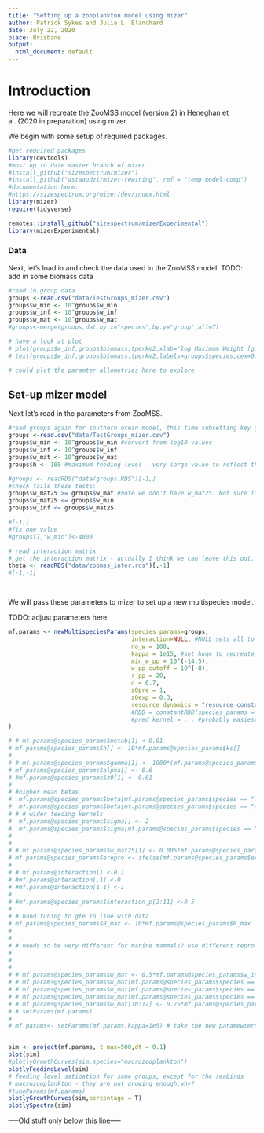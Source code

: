 ```yaml
---
title: "Setting up a zooplankton model using mizer"
author: Patrick Sykes and Julia L. Blanchard
date: July 22, 2020
place: Brisbane
output:
  html_document: default
---
```



# Introduction

Here we will recreate the ZooMSS model (version 2) in Heneghan et al. (2020 in preparation) using mizer.

We begin with some setup of required packages.

```r
#get required packages
library(devtools)
#most up to date master branch of mizer
#install_github("sizespectrum/mizer")
#install_github("astaaudzi/mizer-rewiring", ref = "temp-model-comp")
#documentation here:
#https://sizespectrum.org/mizer/dev/index.html
library(mizer)
require(tidyverse)

remotes::install_github("sizespectrum/mizerExperimental")
library(mizerExperimental)

```

### Data
Next, let's load in and check the data used in the ZooMSS model. TODO: add in some biomass data

```r

#read in group data
groups <-read.csv("data/TestGroups_mizer.csv")
groups$w_min <- 10^groups$w_min
groups$w_inf <- 10^groups$w_inf
groups$w_mat <- 10^groups$w_mat
#groups<-merge(groups,dat,by.x="species",by.y="group",all=T)

# have a look at plot
# plot(groups$w_inf,groups$biomass.tperkm2,xlab="log Maximum Weight [g]", ylab=" log Total Biomass", log="xy",col="blue",pch=16)
# text(groups$w_inf,groups$biomass.tperkm2,labels=groups$species,cex=0.5)

# could plot the paramter allometries here to explore
```


## Set-up mizer model

Next let's read in the parameters from ZooMSS.

```r
#read groups again for southern ocean model, this time subsetting key groups
groups <-read.csv("data/TestGroups_mizer.csv")
groups$w_min <- 10^groups$w_min #convert from log10 values
groups$w_inf <- 10^groups$w_inf
groups$w_mat <- 10^groups$w_mat
groups$h <- 100 #maximum feeding level - very large value to reflect the unlimited feeding implicitly allowed in ZooMSS

#groups <- readRDS("data/groups.RDS")[-1,]
#check fails these tests:
groups$w_mat25 >= groups$w_mat #note we don't have w_mat25. Not sure if it's necessary/desirable. Probably not.
groups$w_mat25 <= groups$w_min
groups$w_inf <= groups$w_mat25

#[-1,]
#fix one value 
#groups[7,"w_min"]<-4000

# read interaction matrix
# get the interaction matrix - actually I think we can leave this out. Default is all 1s, which is the same as in ZooMSS. Included for completeness; it may be useful in future to keep this in.
theta <- readRDS("data/zoomss_inter.rds")[,-1]
#[-1,-1]

 
```

We will pass these parameters to mizer to set up a new multispecies model.

TODO: adjust parameters here.

```r

mf.params <- newMultispeciesParams(species_params=groups,
                                   interaction=NULL, #NULL sets all to 1
                                   no_w = 100,
                                   kappa = 1e15, #set huge to recreate unbounded feeding in ZooMSS
                                   min_w_pp = 10^(-14.5),
                                   w_pp_cutoff = 10^(-8),
                                   r_pp = 20,
                                   n = 0.7,
                                   z0pre = 1,
                                   z0exp = 0.3,
                                   resource_dynamics = "resource_constant",
                                   #RDD = constantRDD(species_params = groups) #first go at this
                                   #pred_kernel = ... #probably easiest to just import this
)

# # mf.params@species_params$metab[1] <-0.01
# mf.params@species_params$h[] <- 10*mf.params@species_params$ks[] 
# 
# # mf.params@species_params$gamma[1] <- 1000*(mf.params@species_params$gamma[1])
# mf.params@species_params$alpha[] <- 0.6
# #mf.params@species_params$z0[1] <- 0.01
# 
# #higher mean betas
#  mf.params@species_params$beta[mf.params@species_params$species == "large.divers"] <-6000
#  mf.params@species_params$beta[mf.params@species_params$species == "apex.predators"] <-1000
# # # wider feeding kernels
#  mf.params@species_params$sigma[] <- 2
#  mf.params@species_params$sigma[mf.params@species_params$species == "baleen.whales"] <- 4
# 
# 
# # mf.params@species_params$w_mat25[1] <- 0.005*mf.params@species_params$w_inf[1]
# mf.params@species_params$erepro <- ifelse(mf.params@species_params$erepro==1,0.001,mf.params@species_params$erepro)
# 
# # mf.params@interaction[] <-0.1
# #mf.params@interaction[,1] <-0
# #mf.params@interaction[1,1] <-1
# 
# #mf.params@species_params$interaction_p[2:11] <-0.5
# 
# # hand tuning to gte in line with data
# mf.params@species_params$R_max <- 10*mf.params@species_params$R_max
# 
# 
# # needs to be very different for marine mammals? use different repro assumptions (fixed offspring density per year)?
# 
# 
# 
# # mf.params@species_params$w_mat <- 0.5*mf.params@species_params$w_inf
# # mf.params@species_params$w_mat[mf.params@species_params$species == "flying.birds"] <- 0.75*mf.params@species_params$w_inf[mf.params@species_params$species == "flying.birds"]
# # mf.params@species_params$w_mat[mf.params@species_params$species == "small.divers"] <- 0.75*mf.params@species_params$w_inf[mf.params@species_params$species == "small.divers"]
# # mf.params@species_params$w_mat[mf.params@species_params$species == "medium.divers"] <- 0.75*mf.params@species_params$w_inf[mf.params@species_params$species == "medium.divers"]
# # mf.params@species_params$w_mat[10:12] <- 0.75*mf.params@species_params$w_inf[10:12]
# # setParams(mf.params)
# 
# mf.params<- setParams(mf.params,kappa=1e5) # take the new paramewters and change kappa


sim <- project(mf.params, t_max=500,dt = 0.1)
plot(sim)
#plotlyGrowthCurves(sim,species="macrozooplankton")
plotlyFeedingLevel(sim)
# feeding level satioation for some groups, except for the seabirds
# macrozooplankton - they are not growing enough,why?
#tuneParams(mf.params)
plotlyGrowthCurves(sim,percentage = T)
plotlySpectra(sim)
```


-----Old stuff only below this line-----


<!-- If we combine the biomassess from the model and add the data to  plot we can look at how close/far we are. -->

<!-- ```{r} -->
<!-- # get biomass and covert to tonnes per area -->
<!-- plotBioData <- function (sim,dat){ -->
<!-- simbio<-getBiomass(sim) -->
<!-- simbio<-data.frame(species=mf.params@species_params$species,w_inf=mf.params@species_params$w_inf,simbio=simbio[100,]/1e6) -->

<!-- simbio<-as.data.frame(merge(simbio,dat,by.x="species",by.y="group",all=T)) -->

<!-- #have a look at plot with both modelled total biomass and observed for top predators -->
<!-- plot(simbio$w_inf,simbio$simbio,xlab="log Maximum Weight [g]", ylab=" log Total Biomass", log="xy",col="grey", -->
<!-- pch=16,ylim=c(min(simbio$simbio,simbio$biomass.tperkm2,na.rm=T),max(simbio$simbio,simbio$biomass.tperkm2,na.rm=T))) -->
<!-- points(simbio$w_inf,simbio$biomass.tperkm2,col="blue",pch=1) -->
<!-- text(simbio$w_inf,simbio$simbio,labels=simbio$species,cex=0.5) -->
<!-- return(simbio) -->
<!-- } -->

<!-- plotBioData(sim,dat) -->


<!-- #  -->
<!-- #  -->
<!-- # ## have a look at paramters - metabolism -->
<!-- # plot(mf.params@species_params$w_inf,mf.params@species_params$ks,log="x") -->
<!-- # text(mf.params@species_params$w_inf,mf.params@species_params$ks,labels=params@species_params$species,cex=0.5) -->
<!-- #  -->
<!-- # ## have a look at paramters - h -->
<!-- # plot(mf.params@species_params$w_inf,mf.params@species_params$h,log="x") -->
<!-- # text(mf.params@species_params$w_inf,mf.params@species_params$h,labels=params@species_params$species,cex=0.5) -->
<!-- # #  -->

<!--  # plot(mf.params@species_params$w_inf,mf.params@species_params$ks/mf.params@species_params$h,log="x") -->
<!--  # text(mf.params@species_params$w_inf,mf.params@species_params$ks/mf.params@species_params$h,labels=params@species_params$species,cex=0.5) -->
<!-- #  -->

<!-- # # ## have a look at paramters - gamma -->
<!-- #  plot(mf.params@species_params$w_inf,mf.params@species_params$gamma,log="xy") -->
<!-- #  text(mf.params@species_params$w_inf,mf.params@species_params$gamma,labels=params@species_params$species,cex=0.5) -->
<!-- # #  -->
<!-- # #  -->
<!-- # # ## have a look at paramters - wmat/winf -->
<!-- #  plot(mf.params@species_params$w_inf,mf.params@species_params$w_mat/mf.params@species_params$w_inf,log="xy",xlab=c("Weight"),y=c("Wmat/Winf")) -->
<!-- #  text(mf.params@species_params$w_inf,mf.params@species_params$w_mat/mf.params@species_params$w_inf,labels=params@species_params$species,cex=0.5) -->

<!-- # changes need to maturation sizes - zoop groups -> wmat 50% of winf -->
<!-- ``` -->
<!-- # Model Assumptions -->
<!-- ### Feeding kernels -->
<!-- Let's change some of the parameters which make some of these groups less fishy! The feeding kernel in teh above model is set up for fish. Here we use the model of Heneghan to describe a more planktivours feeding kernel form zooplankton and baleen whales. -->
<!-- ```{r} -->

<!-- ####### feeding kernels - use box kernels for planktovores instead? -->
<!-- params<-mf.params -->

<!-- #new predation kernel varies with pred size and species but is the same for all prey species, need to fill this in with values, according to Ryans' code -->
<!-- pred_kern <- array(0, dim=c(length(params@species_params$species),length(params@w),length(params@w_full)),dimnames=list(params@species_params$species,params@w,params@w_full)) -->

<!-- #### change the feeding kernel -->
<!-- pred_kern[]<- mf.params@species_params$beta -->

<!-- #mvals<-groups$m ### need to enter these manually as removed from file because of new m parameter in mizer setparams function -->
<!-- #shift over microzoop -->
<!-- #mvals[1]<--2 -->

<!-- mvals <-c( -->
<!-- NA, -->
<!-- 0.73, -->
<!-- NA, -->
<!-- NA, -->
<!-- NA, -->
<!-- NA, -->
<!-- NA, -->
<!-- NA, -->
<!-- NA, -->
<!-- NA, -->
<!-- 1.5) -->


<!-- ### Ryan's feeding kernel: -->
<!-- for (i in 1:length(mvals)) { -->

<!--   D.z <- 2*(3*params@w*1e12/(4*pi))^(1/3) # convert body mass g to ESD (um) -->
<!--   betas =  (exp(0.02*log(D.z)^2 - mvals[i] + 1.832))^3 -->

<!--   if (!is.na(mvals[i])) pred_kern[i,,]<- betas -->

<!-- } -->
<!--   pred_kern[]<-exp(-0.5*sweep(log(sweep(sweep(pred_kern,3,params@w_full,"*")^-1,2,params@w,"*")),1,params@species_params$sigma,"/")^2) -->
<!--   pred_kern[] <- sweep(pred_kern,c(2,3),combn(params@w_full,1,function(x,w)x<params@w,w=params@w),"*") # find out the untrues and then multiply -->

<!-- ##### box feeding kernel for baleen whales   -->




<!-- ####### psi function -->

<!-- #   # Change allocation to reproduction = check for endotherms/determinate growers (should be 1 at wmat not winf) -->
<!-- #  psi_r=20 -->
<!-- #  params@psi[] <- unlist(tapply(params@w,1:length(params@w),function(wx,Winf,Wmat,n){ -->
<!-- #    ((1 + (wx/(Wmat))^-psi_r)^-1) * (wx/Winf)^(1-n)},Winf=params@species_params$w_inf,Wmat=params@species_params$w_mat,n=params@n)) -->
<!-- # # # Set w < 1% of Wmat to 0 -->
<!-- #  params@psi[unlist(tapply(params@w,1:length(params@w),function(wx,Wmat)wx<(Wmat*0.01),Wmat=params@species_params$w_mat))] <- 0 -->
<!-- # # # Set all m > M to 1 # Check this is right... -->
<!-- #  params@psi[unlist(tapply(params@w,1:length(params@w),function(wx,Winf)(wx/Winf)>1,Winf=params@species_params$w_inf))] <- 1 -->
<!-- #   -->
<!-- # ########## erepro -->
<!-- #   -->
<!-- #  #and erepro - should this decline with Winf or shoudl it just be a very small number 0.005? -->
<!-- # #should this actually be closer to 1 for mammals? -->
<!-- # params@species_params$erepro <-0.05*params@species_params$w_inf^(-0.75) -->
<!-- # # need to think about how this sounds in writing -->
<!-- #  -->
<!-- # ######### juvenile mortality -->
<!-- #  -->
<!-- # ## add declining intraspecific juvenile mortality to background mortality  -->
<!-- # for (i in 1: length(params@species_params$species)) params@mu_b[i,] <- params@mu_b[i,]  + 0.1*params@w^-0.25 -->
<!-- #  -->


<!-- ``` -->

<!-- Let's take a look now. -->
<!-- ```{r} -->

<!-- params<- setParams(params, pred_kernel = pred_kern,kappa=1e6) -->

<!-- # run again, intialised from the final state above -->
<!-- new.mf<-project(params,t_max=100,initial_n=sim@n[500,,],initial_n_pp=sim@n_pp[500,]) -->

<!-- #plot(new.mf) -->

<!-- # run again for longer, from the final state above -->
<!-- #new.mf<-project(params,t_max=500,initial_n=new.mf@n[100,,],initial_n_pp=new.mf@n_pp[100,]) -->

<!-- plot(new.mf)   -->
<!-- plotlyFeedingLevel(new.mf)   -->
<!-- plotlyGrowthCurves(new.mf,percentage = T)  -->
<!-- plotlyBiomass(new.mf,percentage = T)  -->
<!-- plotBioData(new.mf,dat) -->

<!-- ``` -->

<!-- That helps baleen whales - and impact macrozoooplankton, but some of the predator groups are still not getting enough food. -->

<!-- ### Prey size selection -->

<!-- What range of values should the seabirds have - should we use a box kernel for those groups? I seem to remember there are distinct size ranges for the different seabirds. -->

<!-- ### Metabolic costs -->

<!-- Are these correct for the different groups? What about the maximum intake rate coefficients - h? Do these sclae in the way that is expected for endotherms? -->

<!-- ### Maturation and reproduction -->

<!-- We need to check the assumptions about maturation and reproduction for the non-fish groups. -->

<!-- The marine mammals and seabirds show stop growth once they reach maturation size. Need to make sure some functioanl groups are not mixtures of these type of taxa. Therefore matruation size and asymptotic size are very close. They should probably alos follow a sharp transition to maturation size, as they follow determinate growth. -->

<!-- Density dependence: Erepro, Rmax. -->

<!-- Should we change the reproduction function to not use the stock-recruitmnet assumption? There are other options now:https://sizespectrum.org/mizer/reference/index.html#section-density-dependent-reproduction -->


<!-- ### Starvation mortality -->

<!-- Should we include startvation morality ? This would free up competition for resources.... -->



<!-- ### Other sources of mortality -->

<!-- Currently assumong a fairly low backgournd "other" moratlity that is constant within fucntioan group but declines with aymptotic size (Brown et al. 2004). Sensescence mortality has been used in other work, but is tricky to parameterise. Though this might be needed for squid or other life histories that dies after reproduction. -->

<!-- ### Plankton dynamics -->

<!-- Currently we use the default plankton dynamics and parameter values. What should these be for the Southern Ocean? Do we have any information from regional shelf sea biogeochmical models? The previous information of satellite data seem limited.  -->

<!-- So, we decided to ask the question: What does the plankton need to be to feed the rest of the size spectrum (at equlibrium)? Does anyone have size spectrum slopes and intercepts for this system? (Angus Atkinson?) -->

<!-- However, we could also incude stochasticity...more work though example here: https://rpubs.com/gustav/plankton-anchovy -->

<!-- Samik Datta and I have also looked at seasonality - hopefully will build extension, but how important for this? -->

<!-- # Model Calibration  -->

<!-- WARNING: BELOW IS UNFINISHED AND DOES NOT CURRENTLY WORK. SHOULD WE START SIMPLER BASIC CALIBRATION ? I HAVE NOT WORKED OUT  MIKE'S METHOD YET. -->

<!-- Rather than continue to manually adjust and tune the parameters we will try to automatically calibrate the model with data and estimate our uncertain parameters. We are particularly uncertian about: kappa ( the satellite data used as  inputs does not appear to be enough to keep the zooplankton  grooups alive), Rmax( this will influence the biomass of each group) Here, we will use an inverse calibraion where we have population level biomass density data for 6 of the marine mammal and seabird groups (obtained from the inputs for an EcoPath model).  -->

<!-- ```{r} -->
<!-- # Step 0. Set up function to run model and output the predicted log biomasses -->

<!-- runmodel<-function(theta,parms=params,delta_t=0.1){# set up and run! -->
<!-- # change the paramters values that we want to estimate/calibrate -->
<!-- parms@species_params$R_max<- theta[1]*parms@species_params$w_inf^theta[2] -->
<!-- kappa <- theta[3] -->
<!-- backmort <- theta[4] -->
<!-- parms<-setParams(parms,kappa=kappa,z0pre = backmort) -->
<!-- #parms<- setPredKernel(parms, pred_kernel) -->
<!-- sim<- project(parms,dt=delta_t,t_max = 100) -->
<!-- # output the biomass denisty in terms of tonnes per km2 -->
<!-- # assume model is set up for an area of 1km2 -->
<!-- # this will output the biomass at last time step - do we need a time-average? -->
<!-- sim_logbiomass<-log(getBiomass(sim)[dim(sim@n)[1],]) - log(1e6) -->
<!-- return(sim_logbiomass) -->
<!-- # do we also want to pass the equilibrium n and n_pp from last iteration? -->
<!-- } -->
<!-- #test-run -->

<!-- theta <- c(1e2,-1.5,1e5,0.1) -->
<!-- runmodel(theta = theta,parms=mf.params) -->
<!-- ``` -->


<!-- ```{r} -->
<!-- # set up error function to compare predictions with observations (only need range of observations) -->
<!-- dat<-log(c(rep(NA,4),0.003451, 0.015580,NA,NA,0.258995,0.008246,0.021900,0.141530)) -->
<!-- names(dat) <-params@species_params$species -->

<!-- sse <- function(theta, params=params,dat=dat) { -->
<!-- pred <- runmodel(theta,params) -->
<!-- # sum of squared errors, here on log-scale of predictions and data (can change this) -->
<!-- discrep <- pred[!is.na(dat)] - dat[!is.na(dat)] -->
<!-- return(sum(discrep^2)) -->
<!-- } -->
<!-- err<-sse(theta,mf.params,dat) -->
<!-- #test -->
<!-- err -->
<!-- ``` -->




<!-- We could skip ahead to  optimisation here to simply find the "best" single parameter values given the model and the data. Or carry out more advance Bayeisan methods. Instead, to illustrate how this works and to examine the error surface, we will set up a simple grid of parameters. Because the models runs are not actually dependent on each other (they are sequential), we can also do this much more quickly with parallel computing.  -->

<!-- ```{r} -->


<!-- # below not working -->



<!-- # two parameter grid -->
<!-- kappa <- seq(from=0.05,to=0.1,by=0.05) -->
<!-- effort <- seq(from=0,to=2,by=0.1) -->
<!-- grid <- expand.grid(kappa=kappa,effort=effort) -->
<!-- grid$SSE <- apply(grid,1,f) -->



<!-- #optimisation -->
<!-- vals<-optim(par=c(1e3,0.1),sse,method ="SANN") -->

<!-- # two parameter grid -->
<!-- kappa <- seq(from=0.05,to=0.1,by=0.05) -->
<!-- mort <- seq(from=0,to=2,by=0.1) -->
<!-- grid <- expand.grid(kappa=kappa,mort=mort) -->
<!-- grid$SSE <- apply(grid,1,sse) -->


<!-- ``` -->



<!-- ###### Bayesian in a week -->


<!-- ```{r} -->
<!-- ## Step 1. generate parameter sets to sample and plug in to model -->
<!-- library(randtoolbox) -->
<!-- library(boot) -->
<!-- #### generate Round  1 -->
<!-- theta <- sobol(n = 20000, dim = 26) -->
<!-- for(i in 1:12){ -->
<!--   # Rmax -->
<!--   theta[,i] <- c(10,10,14,18,12,10,14,15)+ theta[,i] * c(20,19,16,13,18,20,16,15) -->
<!-- } -->
<!--   #erepro -->
<!-- for(i in 13:24){ -->
<!--   theta[,i] <-  inv.logit(-5 + theta[,i] * 5) -->
<!-- } -->
<!--  #kappa -->
<!-- theta[,25] <- 5 + theta[,25] * 25 -->

<!--  #background mort -->
<!-- theta[,26] <- inv.logit(-5 + theta[,26] * 5) -->


<!-- ``` -->



<!-- ```{r} -->
<!-- #### Run Model (could set up on cluster, but nice to have prgress bar) -->

<!-- library(pbapply) -->
<!-- round_1 <-  pbapply(theta,1,runmodel, parms) -->
<!-- save(theta,round_1,file="data/round1.Rdata") -->

<!-- ``` -->

<!-- ```{r} -->
<!-- # set up error function to compare predictions with observations (only need range of observations) -->
<!-- ## Calculate the difference between the simulated catches and the observations. plot the results -->
<!-- load("data/round1.Rdata") -->
<!-- difs<- pbsapply(1:nrow(theta),function(x){colSums((matrix(round_1[,x],ncol=8) - log(dat[,-1]))^2,na.rm=T)}) -->


<!-- ``` -->

<!-- ```{r} -->
<!-- # build emulator on diffs -->
<!-- ``` -->


<!-- ```{r} -->
<!-- # sample and cheick params work -->
<!-- ``` -->


<!-- ```{r} -->
<!-- # MCMC - posterior -->
<!-- ``` -->


<!-- ```{r} -->
<!-- # resample posterior and compare emulator wth mizer (get importance weightings) -->
<!-- ``` -->


<!-- ```{r} -->
<!-- # resample posterior accordingto weights & run mize scenarios -->
<!-- ``` -->